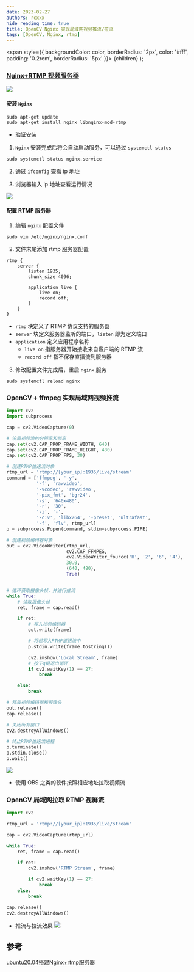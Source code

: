 ```yaml
---
date: 2023-02-27
authors: rcxxx
hide_reading_time: true
title: OpenCV Nginx 实现局域网视频推流/拉流
tags: [OpenCV, Nginx, rtmp]
---
```


  <span
    style={{
      backgroundColor: color,
      borderRadius: '2px',
      color: '#fff',
      padding: '0.2rem',
      borderRadius: '5px'
    }}>
    {children}
  </span>
);

### [<Highlight color="#25c2a0">Nginx+RTMP 视频服务器</Highlight>](https://github.com/FelisCatus/SwitchyOmega)

![](https://pictures-1304295136.cos.ap-guangzhou.myqcloud.com/blog/nginx-rtmp/nginx-status.png)

<!--truncate-->

#### 安装 `Nginx`

``` shell
sudo apt-get update
sudo apt-get install nginx libnginx-mod-rtmp
```

- 验证安装

1. `Nginx` 安装完成后将会自动启动服务，可以通过 `systemctl status`

``` shell
sudo systemctl status nginx.service
```

2. 通过 `ifconfig` 查看 ip 地址

3. 浏览器输入 ip 地址查看运行情况

![](https://pictures-1304295136.cos.ap-guangzhou.myqcloud.com/blog/nginx-rtmp/welcome-nginx.png)

#### 配置 RTMP 服务器

1. 编辑 `nginx` 配置文件

``` shell
sudo vim /etc/nginx/nginx.conf
```

2. 文件末尾添加 rtmp 服务器配置

``` shell
rtmp {
    server {
        listen 1935;
        chunk_size 4096;

        application live {
            live on;
            record off;
        }
    }
}
```

- `rtmp` 块定义了 RTMP 协议支持的服务器
- `server` 块定义服务器监听的端口，`listen` 即为定义端口
- `application` 定义应用程序名称
    - `live on` 指服务器开始接收来自客户端的 RTMP 流
    - `record off` 指不保存直播流到服务器

3. 修改配置文件完成后，重启 `nginx` 服务

``` shell
sudo systemctl reload nginx
```

### OpenCV + ffmpeg 实现局域网视频推流

``` py
import cv2
import subprocess

cap = cv2.VideoCapture(0)

# 设置视频流的分辨率和帧率
cap.set(cv2.CAP_PROP_FRAME_WIDTH, 640)
cap.set(cv2.CAP_PROP_FRAME_HEIGHT, 480)
cap.set(cv2.CAP_PROP_FPS, 30)

# 创建RTMP推送流对象
rtmp_url = 'rtmp://[your_ip]:1935/live/stream'
command = ['ffmpeg', '-y',
           '-f', 'rawvideo',
           '-vcodec', 'rawvideo',
           '-pix_fmt', 'bgr24',
           '-s', '640x480',
           '-r', '30',
           '-i', '-',
           '-c:v', 'libx264', '-preset', 'ultrafast',
           '-f', 'flv', rtmp_url]
p = subprocess.Popen(command, stdin=subprocess.PIPE)

# 创建视频编码器对象
out = cv2.VideoWriter(rtmp_url,
                      cv2.CAP_FFMPEG,
                      cv2.VideoWriter_fourcc('H', '2', '6', '4'),
                      30.0,
                      (640, 480),
                      True)


# 循环获取摄像头帧，并进行推流
while True:
    # 读取摄像头帧
    ret, frame = cap.read()

    if ret:
        # 写入视频编码器
        out.write(frame)

        # 将帧写入RTMP推送流中
        p.stdin.write(frame.tostring())

        cv2.imshow('Local Stream', frame)
        # 按下q键退出循环
        if cv2.waitKey(1) == 27:
            break

    else:
        break

# 释放视频编码器和摄像头
out.release()
cap.release()

# 关闭所有窗口
cv2.destroyAllWindows()

# 终止RTMP推送流进程
p.terminate()
p.stdin.close()
p.wait()
```

![](https://pictures-1304295136.cos.ap-guangzhou.myqcloud.com/blog/nginx-rtmp/push-stream.png)

- 使用 OBS 之类的软件按照相应地址拉取视频流

### OpenCV 局域网拉取 RTMP 视屏流

```py
import cv2

rtmp_url = 'rtmp://[your_ip]:1935/live/stream'

cap = cv2.VideoCapture(rtmp_url)

while True:
    ret, frame = cap.read()

    if ret:
        cv2.imshow('RTMP Stream', frame)

        if cv2.waitKey(1) == 27:
            break
    else:
        break

cap.release()
cv2.destroyAllWindows()
```

- 推流与拉流效果
![](https://pictures-1304295136.cos.ap-guangzhou.myqcloud.com/blog/nginx-rtmp/stream-result.png)


## 参考
[ubuntu20.04搭建Nginx+rtmp服务器](https://www.cnblogs.com/zhuzi1/p/17056030.html)
